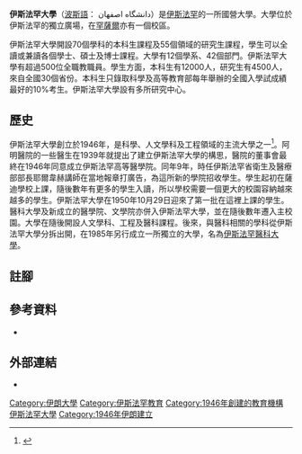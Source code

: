 {{Infobox university
| image=[[Image:University_of_Isfahan_Logo.png|University of Isfahan Logo]]
| name=伊斯法罕大學
| native_name=دانشگاه اصفهان
| native_name_lang=fa
| established=1946年
| type=[[公立大學|公立]]
|endowment=35.14[[1000000|百萬]][[美元|美元]]<br><small>(2014年9月20日)</small><ref>{{fa}}{{cite web|url=http://www.mehrnews.com/detail/News/2191275|title=Financial information=September 20 2014|accessdate=2015-02-15|archive-date=2014-08-24|archive-url=https://web.archive.org/web/20140824052514/http://www.mehrnews.com/detail/News/2191275|dead-url=no}}</ref>
| city=[[伊斯法罕|伊斯法罕]]
| state=[[伊斯法罕省|伊斯法罕省]]
| country=[[伊朗|伊朗]]
| president = 胡桑·塔利比|
| faculty=450
| campus=城區|(652acres)
| enrollment=16,553
| free_label=校隊
| free=10支
| website=[http://www.ui.ac.ir/ Official website]
}}

'''伊斯法罕大學'''（[[波斯語|波斯語]]： دانشگاه اصفهان）是[[伊斯法罕|伊斯法罕]]的一所國營大學。大學位於伊斯法罕的獨立廣場，在[[罕薩爾|罕薩爾]]亦有一個校區。

伊斯法罕大學開設70個學科的本科生課程及55個領域的研究生課程，學生可以全讀或兼讀各個學士、碩士及博士課程。大學有12個學系、42個部門。伊斯法罕大學有超過500位全職教職員。學生方面，本科生有12000人，研究生有4500人，來自全國30個省份。本科生只錄取科學及高等教育部每年舉辦的全國入學試成績最好的10%考生。伊斯法罕大學設有多所研究中心。

== 歷史 ==

伊斯法罕大學創立於1946年，是科學、人文學科及工程領域的主流大學之一<ref>{{harvnb|Hejazi|Saradj|2014|p=86}}</ref>。阿明醫院的一些醫生在1939年就提出了建立伊斯法罕大學的構思，醫院的董事會最終在1946年同意成立伊斯法罕高等醫學院。同年9年，時任伊斯法罕省衛生及醫療部部長耶爾韋赫講師在當地報章打廣告，為這所新的學院招收學生。學生起初在薩迪學校上課，隨後數年有更多的學生入讀，所以學校需要一個更大的校園容納越來越多的學生。伊斯法罕大學在1950年10月29日迎來了第一批在這裡上課的學生。醫科大學及新成立的醫學院、文學院亦併入伊斯法罕大學，並在隨後數年遷入主校園。大學在隨後開設人文學科、工程及醫科課程。後來，與醫科相關的學科從伊斯法罕大學分拆出開，在1985年另行成立一所獨立的大學，名為[[伊斯法罕醫科大學|伊斯法罕醫科大學]]。

== 註腳 ==
{{reflist}}

== 參考資料 ==
* {{en}}{{Citation
|last = Hejazi
|first = Mehrdad  
|last2 = Saradj
|first2 = Fatemeh Mehdizadeh  
|title = ''Persian Architectural Heritage: Architecture, Structure and Conservation''
|publisher = WIT Press
|date = 2014
|isbn = 1784660701
}}

==外部連結==
* {{official website|http://www.ui.ac.ir/}}

{{伊斯法罕學院}}
{{coord|32|36|58|N|51|39|38|E|source:kolossus-fawiki|display=title}}

{{DEFAULTSORT:Isfahan, University of}}
[[Category:伊朗大學|Category:伊朗大學]]
[[Category:伊斯法罕教育|Category:伊斯法罕教育]]
[[Category:1946年創建的教育機構|Category:1946年創建的教育機構]]
[[Category:伊斯法罕大學|]]
[[Category:1946年伊朗建立|Category:1946年伊朗建立]]